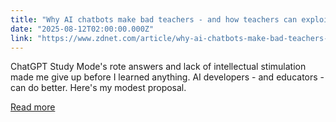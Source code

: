 ```yaml
---
title: "Why AI chatbots make bad teachers - and how teachers can exploit that weakness"
date: "2025-08-12T02:00:00.000Z"
link: "https://www.zdnet.com/article/why-ai-chatbots-make-bad-teachers-and-how-teachers-can-exploit-that-weakness/"
---
```


ChatGPT Study Mode's rote answers and lack of intellectual stimulation made me give up before I learned anything. AI developers - and educators - can do better. Here's my modest proposal.

[Read more](https://www.zdnet.com/article/why-ai-chatbots-make-bad-teachers-and-how-teachers-can-exploit-that-weakness/)
